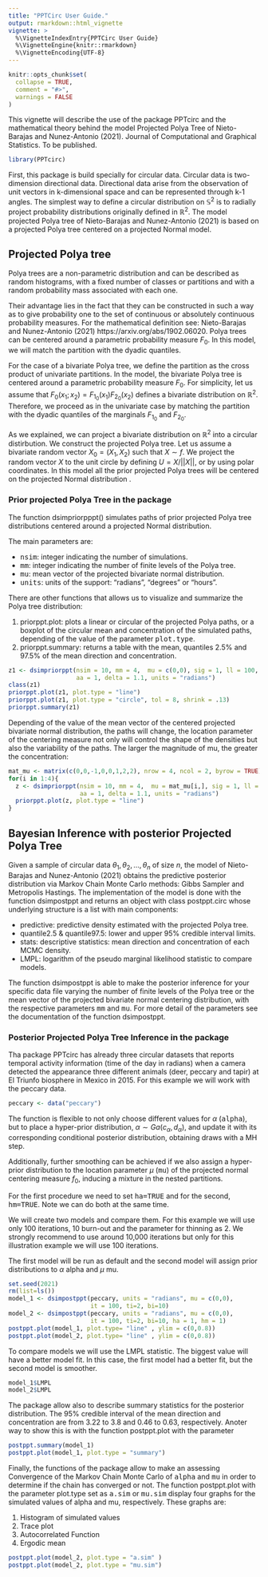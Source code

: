 ---
title: "PPTCirc User Guide."
output: rmarkdown::html_vignette
vignette: >
  %\VignetteIndexEntry{PPTCirc User Guide}
  %\VignetteEngine{knitr::rmarkdown}
  %\VignetteEncoding{UTF-8}
---

```{r, include = FALSE}
knitr::opts_chunk$set(
  collapse = TRUE,
  comment = "#>",
  warnings = FALSE
)
```

This vignette will describe the use of the package PPTcirc and the mathematical theory behind the model Projected Polya Tree of Nieto-Barajas and Nunez-Antonio (2021). Journal of Computational and Graphical Statistics. To be published.

```{r setup, warnings = FALSE}
library(PPTcirc)
```

First, this package is build specially for circular data. Circular data is two-dimension directional data. Directional data arise from the observation of unit vectors in k-dimensional space and can be represented through k-1 angles. The simplest way to define a circular distribution on $\mathbb{S}^2$ is to radially project probability distributions originally defined in $\mathbb{R}^2$. The model projected Polya tree of Nieto-Barajas and Nunez-Antonio (2021) is based on a projected Polya tree centered on a projected Normal model. 

## Projected Polya tree 

Polya trees are a non-parametric distribution and can be described as random histograms, with a fixed number of classes or partitions and with a random probability mass associated with each one.

Their advantage lies in the fact that they can be constructed in such a way as to give probability one to the set of continuous or absolutely continuous probability measures. For the mathematical definition see: Nieto-Barajas and Nunez-Antonio (2021) https://arxiv.org/abs/1902.06020. Polya trees can be centered around a parametric probability measure $F_0$. In this model, we will match the partition with the dyadic quantiles. 

For the case of a bivariate Polya tree, we define the partition as the cross product of univariate partitions. In the model, the bivariate Polya tree is centered around a parametric probability measure $F_0$. For simplicity, let us assume that $F_0(x_1; x_2) = F_{1_0}(x_1)F_{2_0}(x_2)$ defines a bivariate distribution on $\mathbb{R}^2$. Therefore, we proceed as in the univariate case by matching the partition with the dyadic quantiles of the marginals $F_{1_0}$ and $F_{2_0}$.

As we explained, we can project a bivariate distribution on $\mathbb{R}^2$ into a circular distirbution. We construct the projected Polya tree. Let us assume a bivariate random vector $X_0 = (X_1,X_2)$ such that $X \sim f$. We project the random vector $X$ to the unit circle by defining $U = X/||X||$, or by using polar coordinates. In this model all the prior projected Polya trees will be centered on the projected Normal distribution .

### Prior projected Polya Tree in the package

The function dsimpriorpppt() simulates paths of prior projected Polya tree distributions centered around a projected Normal distribution.


The main parameters are:

* <tt>nsim</tt>: integer indicating the number of simulations.
* <tt>mm</tt>: integer indicating the number of finite levels of the Polya tree.
* <tt>mu</tt>: mean vector of the projected bivariate normal distribution.
* <tt>units</tt>: units of the support: "radians", "degrees" or "hours".



There are other functions that allows us to visualize and summarize the Polya tree distribution:

1. priorppt.plot: plots a linear or circular of the projected Polya paths, or a boxplot of the circular mean and concentration of the simulated paths, depending of the value of the parameter <tt>plot.type</tt>.
1. priorppt.summary: returns a table with the mean, quantiles 2.5% and 97.5% of the mean direction and concentration.

```{r, echo = TRUE, fig.width=4.5, fig.height=3}
z1 <- dsimpriorppt(nsim = 10, mm = 4,  mu = c(0,0), sig = 1, ll = 100,
                   aa = 1, delta = 1.1, units = "radians")
class(z1)
priorppt.plot(z1, plot.type = "line")
priorppt.plot(z1, plot.type = "circle", tol = 8, shrink = .13)
priorppt.summary(z1)
```

Depending of the value of the mean vector of the centered projected bivariate normal distribution, the paths will change, the location parameter of the centering measure not only will control the shape of the densities but also the variability of the paths. The larger the magnitude of mu, the greater the concentration:

```{r,fig.width=4, fig.height=3}
mat_mu <- matrix(c(0,0,-1,0,0,1,2,2), nrow = 4, ncol = 2, byrow = TRUE)
for(i in 1:4){
  z <- dsimpriorppt(nsim = 10, mm = 4,  mu = mat_mu[i,], sig = 1, ll = 100,
                    aa = 1, delta = 1.1, units = "radians")
  priorppt.plot(z, plot.type = "line")
}
```



## Bayesian Inference with posterior Projected Polya Tree

Given a sample of circular data $\theta_1, \theta_2, ..., \theta_n$ of size $n$, the model of Nieto-Barajas and Nunez-Antonio (2021) obtains the predictive posterior distribution via Markov Chain Monte Carlo methods: Gibbs Sampler and Metropolis Hastings. The implementation of the model is done with the function dsimpostppt and returns an object with class postppt.circ whose underlying structure is a list with main components:

* predictive: predictive density estimated with the projected Polya tree.
* quantile2.5 & quantile97.5: lower and upper 95% credible interval limits.
* stats: descriptive statistics: mean direction and concentration of each MCMC density.
* LMPL: logarithm of the pseudo marginal likelihood statistic to compare models.

The function dsimpostppt is able to make the posterior inference for your specific data file varying the number of finite levels of the Polya tree or the mean vector of the projected bivariate normal centering distribution, with the respective parameters <tt>mm</tt> and <tt>mu</tt>. For more detail of the parameters see the documentation of the function dsimpostppt.

### Posterior Projected Polya Tree Inference in the package

Tha package PPTcirc has already three circular datasets that reports temporal activity information (time of the day in radians) when a camera detected the appearance three different animals (deer, peccary and tapir) at El Triunfo biosphere in Mexico in 2015. For this example we will work with the peccary data.

 

```{r}
peccary <- data("peccary")

```

The function is flexible to not only choose different values for $\alpha$ (<tt>alpha</tt>), but to place a hyper-prior distribution, $\alpha \sim Ga(c_\alpha, d_\alpha)$, and update it with its corresponding conditional posterior distribution, obtaining draws with a MH step. 

Additionally, further smoothing can be achieved if we also assign a hyper-prior distribution to the location parameter $\mu$ (<tt>mu</tt>) of the projected normal centering measure $f_0$, inducing a mixture in the nested partitions.

For the first procedure we need to set <tt>ha=TRUE</tt> and for the second, <tt>hm=TRUE</tt>. Note we can do both at the same time.

We will create two models and compare them. For this example we will use only 100 iterations, 10 burn-out and the parameter for thinning as 2. We strongly recommend to use around 10,000 iterations but only for this illustration example we will use 100 iterations.

The first model will be run as default and the second model will assign prior distributions to $\alpha$ alpha and $\mu$ mu.


```{r,fig.height=3, fig.width=4.5  }
set.seed(2021)
rm(list=ls())
model_1 <- dsimpostppt(peccary, units = "radians", mu = c(0,0),
                       it = 100, ti=2, bi=10)
model_2 <- dsimpostppt(peccary, units = "radians", mu = c(0,0),
                       it = 100, ti=2, bi=10, ha = 1, hm = 1)
postppt.plot(model_1, plot.type= "line" , ylim = c(0,0.8))
postppt.plot(model_2, plot.type= "line" , ylim = c(0,0.8))
```


To compare models we will use the LMPL statistic. The biggest value will have a better model fit. In this case, the first model had a better fit, but the second model is smoother. 


```{r}
model_1$LMPL
model_2$LMPL
```
The package allow also to describe summary statistics for the posterior distribution. The $95\%$ credible interval of the mean direction and concentration are from 3.22 to 3.8 and 0.46 to 0.63, respectively. Anoter way to show this is with the function postppt.plot with the parameter \tt{plot.type} with "summary".

```{r, fig.height=4, fig.width=5}

postppt.summary(model_1)
postppt.plot(model_1, plot.type = "summary")

```

Finally, the functions of the package allow to make an assessing Convergence of the Markov Chain Monte Carlo of <tt>alpha</tt> and <tt>mu</tt> in order to determine if the chain has converged or not. The function postppt.plot with the parameter plot.type set as <tt>a.sim</tt> or <tt>mu.sim</tt> display four graphs for the simulated values of alpha and mu, respectively. These graphs are:

1. Histogram of simulated values
1. Trace plot
1. Autocorrelated Function
1. Ergodic mean

```{r,fig.height=4, fig.width=6}
postppt.plot(model_2, plot.type = "a.sim" )
postppt.plot(model_2, plot.type = "mu.sim")
```



